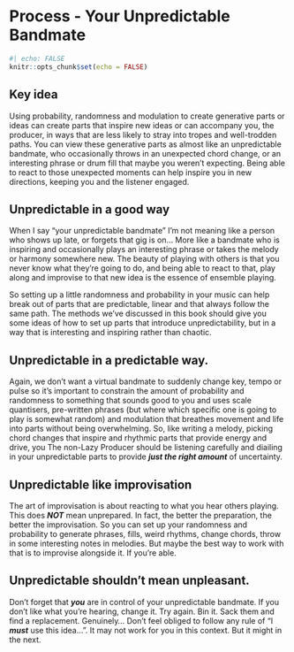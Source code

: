 # Process - Your Unpredictable Bandmate {#Chapter-023-Process-Your_Unpredictable_Bandmate}

```r
#| echo: FALSE
knitr::opts_chunk$set(echo = FALSE)
```



::: callout-tip
## Key idea

Using probability, randomness and modulation to create generative parts or ideas
can create parts that inspire new ideas or can accompany you, the producer, in
ways that are less likely to stray into tropes and well-trodden paths. You can
view these generative parts as almost like an unpredictable bandmate, who
occasionally throws in an unexpected chord change, or an interesting phrase or
drum fill that maybe you weren't expecting. Being able to react to those
unexpected moments can help inspire you in new directions, keeping you and the
listener engaged.

::: 

## Unpredictable in a good way

When I say "your unpredictable bandmate" I'm not meaning like a person who shows
up late, or forgets that gig is on... More like a bandmate who is inspiring and
occasionally plays an interesting phrase or takes the melody or harmony somewhere 
new. The beauty of playing with others is that you never know what they're going
to do, and being able to react to that, play along and improvise to that new 
idea is the essence of ensemble playing.

So setting up a little randomness and probability in your music can help break
out of parts that are predictable, linear and that always follow the same path.
The methods we've discussed in this book should give you some ideas of how to 
set up parts that introduce unpredictability, but in a way that is interesting
and inspiring rather than chaotic.

## Unpredictable in a predictable way.

Again, we don't want a virtual bandmate to suddenly change key, tempo or pulse so it's important to constrain the amount of probability and randomness to something that sounds good to you and uses scale quantisers, pre-written phrases (but where which specific one is going to play is somewhat random) and modulation that breathes movement and life into parts without being overwhelming. So, like writing a melody, picking chord changes that inspire and rhythmic parts that provide energy and drive, you The non-Lazy Producer should be listening carefully and diailing in your unpredictable parts to provide ***just the right amount*** of uncertainty.

## Unpredictable like improvisation

The art of improvisation is about reacting to what you hear others playing. This does ***NOT*** mean unprepared. In fact, the better the preparation, the better the improvisation. So you can set up your randomness and probability to generate phrases, fills, weird rhythms, change chords, throw in some interesting notes in melodies. But maybe the best way to work with that is to improvise alongside it. If you're able. 

## Unpredictable shouldn't mean unpleasant.

Don't forget that ***you*** are in control of your unpredictable bandmate. If you don't like what you're hearing, change it. Try again. Bin it. Sack them and find a replacement. Genuinely... Don't feel obliged to follow any rule of "I ***must*** use this idea...". It may not work for you in this context. But it might in the next.
